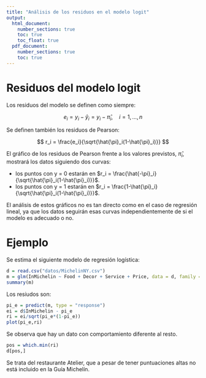 ```yaml
---
title: "Análisis de los residuos en el modelo logit"
output: 
  html_document:
    number_sections: true
    toc: true
    toc_float: true
  pdf_document:
    number_sections: true
    toc: true
---
```


# Residuos del modelo logit

Los residuos del modelo se definen como siempre:

$$
e_i = y_i - \hat{y}_i = y_i - \hat{\pi}_i, \quad i = 1, \ldots, n
$$

Se definen también los residuos de Pearson:

$$
r_i = \frac{e_i}{\sqrt{\hat{\pi}_i(1-\hat{\pi}_i)}}
$$

El gráfico de los residuos de Pearson frente a los valores previstos, $\hat{\pi}_i$, mostrará los datos siguiendo dos curvas: 

- los puntos con y = 0 estarán en $r_i = \frac{\hat{-\pi}_i}{\sqrt{\hat{\pi}_i(1-\hat{\pi}_i)}}$.
- los puntos con y = 1 estarán en $r_i = \frac{1-\hat{\pi}_i}{\sqrt{\hat{\pi}_i(1-\hat{\pi}_i)}}$.

El análisis de estos gráficos no es tan directo como en el caso de regresión lineal, ya que los datos seguirán esas curvas independientemente de si el modelo es adecuado o no. 

# Ejemplo

Se estima el siguiente modelo de regresión logística:

```r
d = read.csv("datos/MichelinNY.csv")
m = glm(InMichelin ~ Food + Decor + Service + Price, data = d, family = binomial)
summary(m)
```

Los resiudos son:

```r
pi_e = predict(m, type = "response")
ei = d$InMichelin - pi_e
ri = ei/sqrt(pi_e*(1-pi_e))
plot(pi_e,ri)
```

Se observa que hay un dato con comportamiento diferente al resto. 

```r
pos = which.min(ri)
d[pos,]
```

Se trata del restaurante Atelier, que a pesar de tener puntuaciones altas no está incluido en la Guía Michelín.

